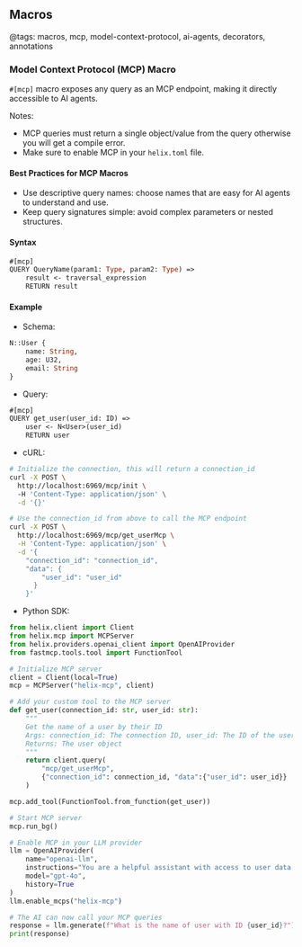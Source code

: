 ## Macros
@tags: macros, mcp, model-context-protocol, ai-agents, decorators, annotations

### Model Context Protocol (MCP) Macro

`#[mcp]` macro exposes any query as an MCP endpoint, making it directly accessible to AI agents.

Notes:
- MCP queries must return a single object/value from the query otherwise you will get a compile error. 
- Make sure to enable MCP in your `helix.toml` file.

#### Best Practices for MCP Macros
- Use descriptive query names: choose names that are easy for AI agents to understand and use.
- Keep query signatures simple: avoid complex parameters or nested structures.

#### Syntax
```query.hx
#[mcp]
QUERY QueryName(param1: Type, param2: Type) =>
    result <- traversal_expression
    RETURN result
```

#### Example

- Schema:
```schema.hx
N::User {
    name: String,
    age: U32,
    email: String
}
```

- Query:
```query.hx
#[mcp]
QUERY get_user(user_id: ID) =>
    user <- N<User>(user_id)
    RETURN user
```

- cURL:
```bash
# Initialize the connection, this will return a connection_id
curl -X POST \
  http://localhost:6969/mcp/init \    
  -H 'Content-Type: application/json' \
  -d '{}'

# Use the connection_id from above to call the MCP endpoint
curl -X POST \
  http://localhost:6969/mcp/get_userMcp \
  -H 'Content-Type: application/json' \
  -d '{
    "connection_id": "connection_id",
    "data": {
        "user_id": "user_id"
      }
    }'
```

- Python SDK:
```python
from helix.client import Client
from helix.mcp import MCPServer
from helix.providers.openai_client import OpenAIProvider
from fastmcp.tools.tool import FunctionTool

# Initialize MCP server
client = Client(local=True)
mcp = MCPServer("helix-mcp", client)

# Add your custom tool to the MCP server
def get_user(connection_id: str, user_id: str):
    """
    Get the name of a user by their ID
    Args: connection_id: The connection ID, user_id: The ID of the user
    Returns: The user object
    """
    return client.query(
        "mcp/get_userMcp", 
        {"connection_id": connection_id, "data":{"user_id": user_id}}
    )

mcp.add_tool(FunctionTool.from_function(get_user))

# Start MCP server
mcp.run_bg()

# Enable MCP in your LLM provider
llm = OpenAIProvider(
    name="openai-llm",
    instructions="You are a helpful assistant with access to user data.",
    model="gpt-4o",
    history=True
)
llm.enable_mcps("helix-mcp")

# The AI can now call your MCP queries
response = llm.generate(f"What is the name of user with ID {user_id}?")
print(response)
```
